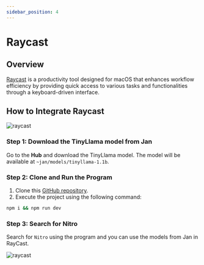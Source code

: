 ```yaml
---
sidebar_position: 4
---
```



# Raycast

## Overview
[Raycast](https://www.raycast.com/) is a productivity tool designed for macOS that enhances workflow efficiency by providing quick access to various tasks and functionalities through a keyboard-driven interface.

## How to Integrate Raycast

<div class="text--center"> 
    <img src={raycast} width={800} alt="raycast" />
</div>

### Step 1: Download the TinyLlama model from Jan

Go to the **Hub** and download the TinyLlama model. The model will be available at `~jan/models/tinyllama-1.1b`.

### Step 2: Clone and Run the Program

1. Clone this [GitHub repository](https://github.com/InNoobWeTrust/nitro-raycast).
2. Execute the project using the    following command:

```sh
npm i && npm run dev
```

### Step 3: Search for Nitro

Search for `Nitro` using the program and you can use the models from Jan in RayCast.

<div class="text--center"> 
    <img src={raycastImage} width={800} alt="raycast" />
</div>
